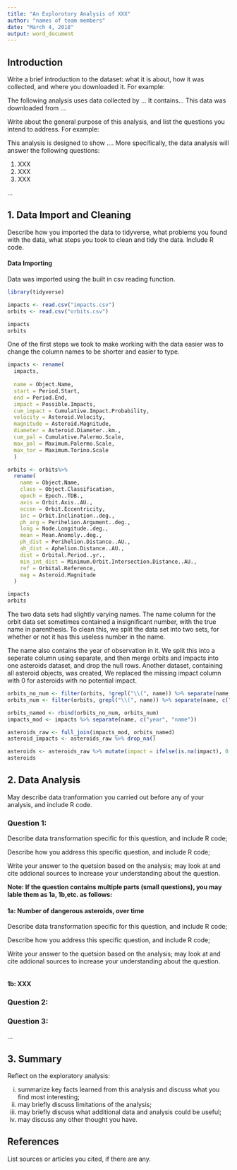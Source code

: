 ```yaml
---
title: "An Explorotory Analysis of XXX"
author: "names of team members"
date: "March 4, 2018"
output: word_document
---
```



## Introduction

Write a brief introduction to the dataset: what it is about, how it was collected, and where you downloaded it. For example:

The following analysis uses data collected by ...  It contains... This data was downloaded from ... 


Write about the general purpose of this analysis, and list the questions you intend to address. For example:

This analysis is designed to show .... More specifically, the data analysis will answer the following questions:

1.  XXX
2.  XXX
3.  XXX

...



## 1. Data Import and Cleaning

Describe how you imported the data to tidyverse, what problems you found with the data, what steps you took to clean and tidy the data. Include R code.

#### Data Importing
Data was imported using the built in csv reading function.

```r
library(tidyverse)

impacts <- read.csv("impacts.csv")
orbits <- read.csv("orbits.csv")

impacts
orbits

```

One of the first steps we took to make working with the data easier was to change the column names to be shorter and easier to type.

```r

impacts <- rename(
  impacts,
  
  name = Object.Name,
  start = Period.Start,
  end = Period.End,
  impact = Possible.Impacts,
  cum_impact = Cumulative.Impact.Probability,
  velocity = Asteroid.Velocity,
  magnitude = Asteroid.Magnitude,
  diameter = Asteroid.Diameter..km.,
  cum_pal = Cumulative.Palermo.Scale,
  max_pal = Maximum.Palermo.Scale,
  max_tor = Maximum.Torino.Scale
  )

```

```r

orbits <- orbits%>%
  rename(
    name = Object.Name,
    class = Object.Classification,
    epoch = Epoch..TDB.,
    axis = Orbit.Axis..AU.,
    eccen = Orbit.Eccentricity,
    inc = Orbit.Inclination..deg.,
    ph_arg = Perihelion.Argument..deg.,
    long = Node.Longitude..deg.,
    mean = Mean.Anomoly..deg.,
    ph_dist = Perihelion.Distance..AU.,
    ah_dist = Aphelion.Distance..AU.,
    dist = Orbital.Period..yr.,
    min_int_dist = Minimum.Orbit.Intersection.Distance..AU.,
    ref = Orbital.Reference,
    mag = Asteroid.Magnitude
  )

impacts
orbits
```

The two data sets had slightly varying names. The name column for the orbit data set sometimes contained a insignificant number, with the true name in parenthesis. To clean this, we split the data set into two sets, for whether or not it has this useless number in the name.

The name also contains the year of observation in it. We split this into a seperate column using separate, and then merge orbits and impacts into one asteroids dataset, and drop the null rows. Another dataset, containing all asteroid objects, was created, We replaced the missing impact column with 0 for asteroids with no potential impact.

```r
orbits_no_num <- filter(orbits, !grepl("\\(", name)) %>% separate(name, c("year", "name"))
orbits_num <- filter(orbits, grepl("\\(", name)) %>% separate(name, c("number", "name"), "\\(") %>% mutate(name = gsub("\\)", "", name)) %>% select(name:mag) %>% separate(name, c("year", "name"))

orbits_named <- rbind(orbits_no_num, orbits_num)
impacts_mod <- impacts %>% separate(name, c("year", "name"))

asteroids_raw <- full_join(impacts_mod, orbits_named)
asteroid_impacts <- asteroids_raw %>% drop_na()

asteroids <- asteroids_raw %>% mutate(impact = ifelse(is.na(impact), 0, impact))
asteroids
```

## 2. Data Analysis 

May describe data tranformation you carried out before any of your analysis, and include R code.


### Question 1: 

Describe data transformation specific for this question, and include R code;

Describe how you address this specific question, and include R code;

Write your answer to the quetsion based on the analysis; may look at and cite addional sources to increase your understanding about the question.


**Note: If the question contains multiple parts (small questions), you may lable them as 1a, 1b,etc. as follows:**


#### 1a: Number of dangerous asteroids, over time

Describe data transformation specific for this question, and include R code;

Describe how you address this specific question, and include R code;

Write your answer to the quetsion based on the analysis; may look at and cite addional sources to increase your understanding about the question.



```r
```


#### 1b: XXX




### Question 2: 




### Question 3: 


...



## 3. Summary

Reflect on the exploratory analysis: 

(i)	summarize key facts learned from this analysis and discuss what you find most interesting;
(ii) may briefly discuss limitations of the analysis;
(iii)	may briefly discuss what additional data and analysis could be useful;
(iv) may discuss any other thought you have.


## References

List sources or articles you cited, if there are any.


